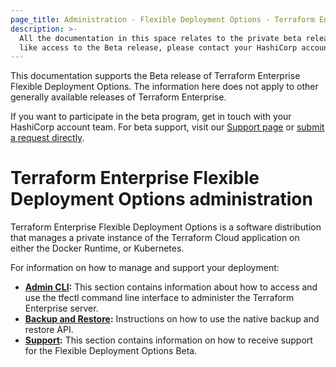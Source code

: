 ```yaml
---
page_title: Administration - Flexible Deployment Options - Terraform Enterprise
description: >-
  All the documentation in this space relates to the private beta release of Terraform Enterprise Flexible Deployment Options. If you would
  like access to the Beta release, please contact your HashiCorp account team.
---
```


<Note title="Beta Documentation">
  This documentation supports the Beta release of Terraform Enterprise Flexible Deployment Options. The information here does not apply to other generally available releases of Terraform Enterprise. 
<br/>

  If you want to participate in the beta program, get in touch with your HashiCorp account team. For beta support, visit our [Support page](/terraform/enterprise/flexible-deployments-beta/admin/support) or [submit a request directly](https://support.hashicorp.com).
</Note>

# Terraform Enterprise Flexible Deployment Options administration

Terraform Enterprise Flexible Deployment Options is a software distribution that manages a private instance of the Terraform Cloud application on either the Docker Runtime, or Kubernetes.

For information on how to manage and support your deployment:

- **[Admin CLI](/terraform/enterprise/flexible-deployments-beta/admin/admin-cli/admin-cli):** This section contains information about how to access and use the tfectl command line interface to administer the Terraform Enterprise server.
- **[Backup and Restore](/terraform/enterprise/flexible-deployments-beta/admin/admin-cli/backup-restore.mdx):** Instructions on how to use the native backup and restore API.
- **[Support](/terraform/enterprise/flexible-deployments-beta/admin/support):** This section contains information on how to receive support for the Flexible Deployment Options Beta.
